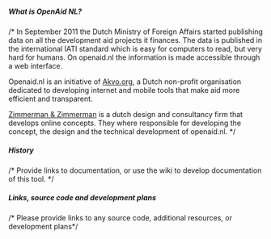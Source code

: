 ===== What is OpenAid NL? =====
/* In September 2011 the Dutch Ministry of Foreign Affairs started publishing data on all the development aid projects it finances. The data is published in the international IATI standard which is easy for computers to read, but very hard for humans. On openaid.nl the information is made accessible through a web interface.

Openaid.nl is an initiative of [[Akvo.org]], a Dutch non-profit organisation dedicated to developing internet and mobile tools that make aid more efficient and transparent.

[[Zimmerman & Zimmerman]] is a dutch design and consultancy firm that develops online concepts. They where responsible for developing the concept, the design and the technical development of openaid.nl. */

===== History =====
/* Provide links to documentation, or use the wiki to develop documentation of this tool. */


===== Links, source code and development plans =====
/* Please provide links to any source code, additional resources, or development plans*/